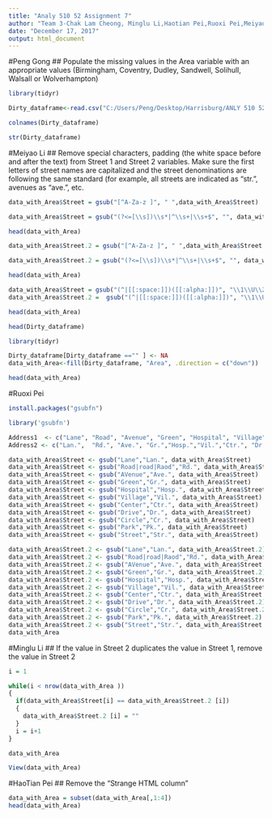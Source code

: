 ---
title: "Analy 510 52 Assignment 7"
author: "Team 3-Chak Lam Cheong, Minglu Li,Haotian Pei,Ruoxi Pei,Meiyao Li,Peng Gong"
date: "December 17, 2017"
output: html_document
---
#Peng Gong
## Populate the missing values in the Area variable with an appropriate values (Birmingham, Coventry, Dudley, Sandwell, Solihull, Walsall or Wolverhampton)
```{r}
library(tidyr)

Dirty_dataframe<-read.csv("C:/Users/Peng/Desktop/Harrisburg/ANLY 510 52/Dirty_Data.csv")

```



```{r}
colnames(Dirty_dataframe)
```

```{r}
str(Dirty_dataframe)
```
#Meiyao Li
## Remove special characters, padding (the white space before and after the text) from Street 1 and Street 2 variables. Make sure the first letters of street names are capitalized and the street denominations are following the same standard (for example, all streets are indicated as "str.", avenues as "ave.", etc.



```{r}
data_with_Area$Street = gsub("[^A-Za-z ]", " ",data_with_Area$Street)

data_with_Area$Street = gsub("(?<=[\\s])\\s*|^\\s+|\\s+$", "", data_with_Area$Street, perl=TRUE)

head(data_with_Area)

```


```{r}

data_with_Area$Street.2 = gsub("[^A-Za-z ]", " ",data_with_Area$Street.2)

data_with_Area$Street.2 = gsub("(?<=[\\s])\\s*|^\\s+|\\s+$", "", data_with_Area$Street.2, perl=TRUE)

head(data_with_Area)

```

```{r}

data_with_Area$Street = gsub("(^|[[:space:]])([[:alpha:]])", "\\1\\U\\2", data_with_Area$Street, perl=TRUE)
data_with_Area$Street.2 =  gsub("(^|[[:space:]])([[:alpha:]])", "\\1\\U\\2", data_with_Area$Street.2, perl=TRUE)

head(data_with_Area)

```




```{r}
head(Dirty_dataframe)
```

```{r}
library(tidyr)

Dirty_dataframe[Dirty_dataframe =="" ] <- NA
data_with_Area<-fill(Dirty_dataframe, "Area", .direction = c("down"))

head(data_with_Area)

```

#Ruoxi Pei
```{r}
install.packages("gsubfn")

library('gsubfn')

```

```{r}


Address1  <- c("Lane", "Road", "Avenue", "Green", "Hospital", "Village", "Center", "Drive", "Circle", "Park","Street")
Address2 <- c("Lan.",  "Rd.", "Ave.", "Gr.","Hosp.","Vil.","Ctr.", "Dr.", "Cr.","Pk.","Str.")

data_with_Area$Street <- gsub("Lane","Lan.", data_with_Area$Street)
data_with_Area$Street <- gsub("Road|road|Raod","Rd.", data_with_Area$Street)
data_with_Area$Street <- gsub("AVenue","Ave.", data_with_Area$Street)
data_with_Area$Street <- gsub("Green","Gr.", data_with_Area$Street)
data_with_Area$Street <- gsub("Hospital","Hosp.", data_with_Area$Street)
data_with_Area$Street <- gsub("Village","Vil.", data_with_Area$Street)
data_with_Area$Street <- gsub("Center","Ctr.", data_with_Area$Street)
data_with_Area$Street <- gsub("Drive","Dr.", data_with_Area$Street)
data_with_Area$Street <- gsub("Circle","Cr.", data_with_Area$Street)
data_with_Area$Street <- gsub("Park","Pk.", data_with_Area$Street)
data_with_Area$Street <- gsub("Street","Str.", data_with_Area$Street)

data_with_Area$Street.2 <- gsub("Lane","Lan.", data_with_Area$Street.2)
data_with_Area$Street.2 <- gsub("Road|road|Raod","Rd.", data_with_Area$Street.2)
data_with_Area$Street.2 <- gsub("AVenue","Ave.", data_with_Area$Street.2)
data_with_Area$Street.2 <- gsub("Green","Gr.", data_with_Area$Street.2)
data_with_Area$Street.2 <- gsub("Hospital","Hosp.", data_with_Area$Street.2)
data_with_Area$Street.2 <- gsub("Village","Vil.", data_with_Area$Street.2)
data_with_Area$Street.2 <- gsub("Center","Ctr.", data_with_Area$Street.2)
data_with_Area$Street.2 <- gsub("Drive","Dr.", data_with_Area$Street.2)
data_with_Area$Street.2 <- gsub("Circle","Cr.", data_with_Area$Street.2)
data_with_Area$Street.2 <- gsub("Park","Pk.", data_with_Area$Street.2)
data_with_Area$Street.2 <- gsub("Street","Str.", data_with_Area$Street.2)
data_with_Area

```

#Minglu Li
## If the value in Street 2 duplicates the value in Street 1, remove the value in Street 2





```{r}

i = 1

while(i < nrow(data_with_Area )) 
{
  if(data_with_Area$Street[i] == data_with_Area$Street.2 [i]) 
  {
    data_with_Area$Street.2 [i] = ""
  }
  i = i+1
}

data_with_Area

View(data_with_Area)

```

#HaoTian Pei
## Remove the "Strange HTML column"

```{r}
data_with_Area = subset(data_with_Area[,1:4])
head(data_with_Area)


```
